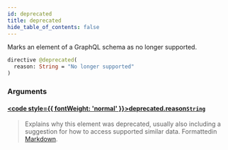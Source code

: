 ```yaml
---
id: deprecated
title: deprecated
hide_table_of_contents: false
---
```








Marks an element of a GraphQL schema as no longer supported.

```graphql
directive @deprecated(
  reason: String = "No longer supported"
)
```


### Arguments

#### [<code style={{ fontWeight: 'normal' }}>deprecated.<b>reason</b></code>](#)<Bullet />[`String`](/reference/api/scalars/string) <Badge class="secondary" text="scalar"/>
> Explains why this element was deprecated, usually also including a suggestion for how to access supported similar data. Formattedin [Markdown](https://daringfireball.net/projects/markdown/).
> 





